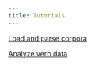 ```yaml
---
title: Tutorials
---
```



[Load and parse corpora](./parsecorpora.qmd)


[Analyze verb data](./verbdata.qmd)